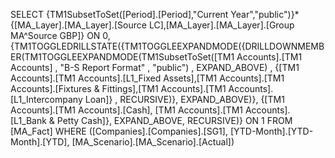 SELECT {TM1SubsetToSet([Period].[Period],"Current Year","public")}*{[MA_Layer].[MA_Layer].[Source LC],[MA_Layer].[MA_Layer].[Group MA^Source GBP]} ON 0, {TM1TOGGLEDRILLSTATE({TM1TOGGLEEXPANDMODE({DRILLDOWNMEMBER(TM1TOGGLEEXPANDMODE(TM1SubsetToSet([TM1 Accounts].[TM1 Accounts] , "B-S Report Format" , "public") , EXPAND_ABOVE) , {[TM1 Accounts].[TM1 Accounts].[L1_Fixed Assets],[TM1 Accounts].[TM1 Accounts].[Fixtures & Fittings],[TM1 Accounts].[TM1 Accounts].[L1_Intercompany Loan]} , RECURSIVE)}, EXPAND_ABOVE)}, {[TM1 Accounts].[TM1 Accounts].[Cash], [TM1 Accounts].[TM1 Accounts].[L1_Bank & Petty Cash]}, EXPAND_ABOVE, RECURSIVE)} ON 1 FROM [MA_Fact] WHERE ([Companies].[Companies].[SG1], [YTD-Month].[YTD-Month].[YTD], [MA_Scenario].[MA_Scenario].[Actual])